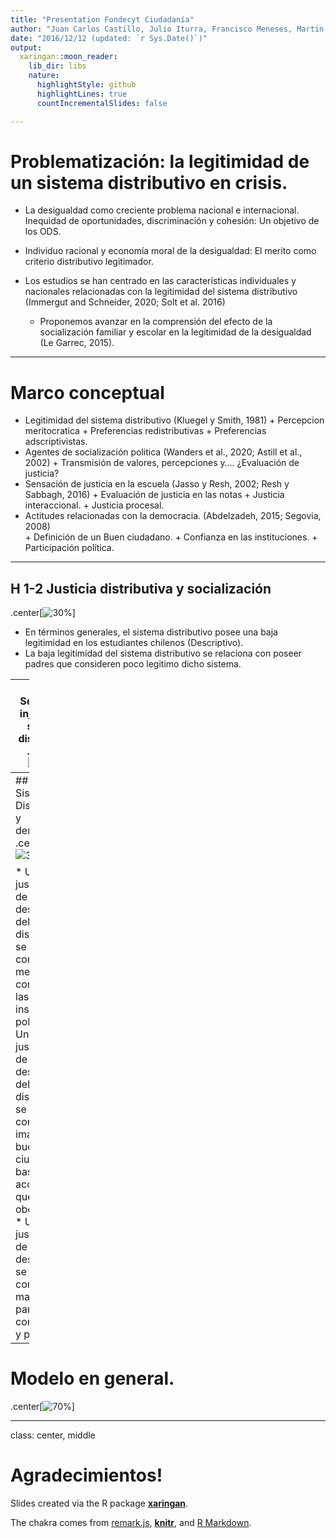 ```yaml
---
title: "Presentation Fondecyt Ciudadanía"
author: "Juan Carlos Castillo, Julio Iturra, Francisco Meneses, Martin Venegas"
date: "2016/12/12 (updated: `r Sys.Date()`)"
output:
  xaringan::moon_reader:
    lib_dir: libs
    nature:
      highlightStyle: github
      highlightLines: true
      countIncrementalSlides: false

---
```


# Problematización: la legitimidad de un sistema distributivo en crisis. 

 * La desigualdad como creciente problema nacional e internacional. Inequidad de oportunidades, discriminación y cohesión: Un objetivo de los ODS.

 * Individuo racional y economía moral de la desigualdad: El merito como criterio distributivo legitimador. 

 * Los estudios se han centrado en las características individuales y nacionales relacionadas con la legitimidad del sistema distributivo (Immergut and Schneider, 2020; Solt et al. 2016)
	* Proponemos avanzar en la comprensión del efecto de la socialización familiar y escolar en la legitimidad de la desigualdad (Le Garrec, 2015). 

---

# Marco conceptual 

 * Legitimidad del sistema distributivo (Kluegel y Smith, 1981)
	      + Percepcion meritocratica 
	      + Preferencias redistributivas
	      + Preferencias adscriptivistas. 
 * Agentes de socialización politica (Wanders et al., 2020; Astill et al., 2002)
	      + Transmisión de valores, percepciones y.... ¿Evaluación de justicia? 
 * Sensación de justicia en la escuela (Jasso y Resh, 2002; Resh y Sabbagh, 2016) 
      	+ Evaluación de justicia en las notas
    	  + Justicia interaccional. 
    	  + Justicia procesal.
 * Actitudes relacionadas con la democracia. (Abdelzadeh, 2015; Segovia, 2008)  
    	  + Definición de un Buen ciudadano.
    	  + Confianza en las instituciones.
    	  + Participación política.

---

## H 1-2 Justicia distributiva y socialización

.center[![30%](images/hipotesis2.png)]

 * En términos generales, el sistema distributivo posee una baja legitimidad en los estudiantes chilenos (Descriptivo).
 * La baja legitimidad del sistema distributivo se relaciona con poseer padres que consideren poco legitimo dicho sistema. 

---
## H3 Sentido de injusticia y sistema distributivo
.center[![30%](images/hipotesis3.png)]

 * Una evaluación de injusticia en las notas se relaciona con una menor legitimidad del sistema distributivo en general.

---
## H 4-6 Sistema Distributivo y democracia 
.center[![30%](images/hipotesis46.png)]

 * Una baja justificación de la desigualdad del sistema distributivo se relaciona con una menor confianza en las instituciones políticas.
 * Una baja justificación de la desigualdad del sistema distributivo se relaciona con una imagen del buen ciudadano basada en la acción más que en la obediencia.
 * Una baja justificación de la desigualdad se relaciona con una mayor participación comunitaria y política. 

---
# Modelo en general. 

.center[![70%](images/modelo.png)]


---
class: center, middle

# Agradecimientos!

Slides created via the R package [**xaringan**](https://github.com/yihui/xaringan).

The chakra comes from [remark.js](https://remarkjs.com), [**knitr**](http://yihui.name/knitr), and [R Markdown](https://rmarkdown.rstudio.com).
